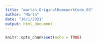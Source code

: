 ```yaml
---
title: "martah_OriginalHomeworkCode_03"
author: "Marta"
date: "10/1/2021"
output: html_document
---
```


```r
knitr::opts_chunk$set(echo = TRUE)
```
